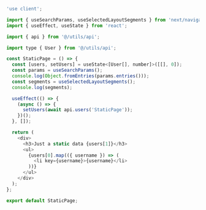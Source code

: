 ```js
'use client';

import { useSearchParams, useSelectedLayoutSegments } from 'next/navigation';
import { useEffect, useState } from 'react';

import { api } from '@/utils/api';

import type { User } from '@/utils/api';

const StaticPage = () => {
  const [users, setUsers] = useState<[User[], number]>([[], 0]);
  const params = useSearchParams();
  console.log(Object.fromEntries(params.entries()));
  const segments = useSelectedLayoutSegments();
  console.log(segments);

  useEffect(() => {
    (async () => {
      setUsers(await api.users('StaticPage'));
    })();
  }, []);

  return (
    <div>
      <h3>Just a static data {users[1]}</h3>
      <ul>
        {users[0].map(({ username }) => (
          <li key={username}>{username}</li>
        ))}
      </ul>
    </div>
  );
};

export default StaticPage;
```
